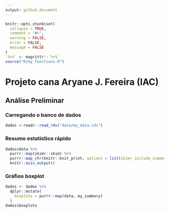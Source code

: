 ```yaml
---
output: github_document
---
```


<!-- README.md is generated from README.Rmd. Please edit that file -->

```r
knitr::opts_chunk$set(
  collapse = TRUE,
  comment = "#>",
  warning = FALSE,
  error = FALSE,
  message = FALSE
)
`%>%` <- magrittr::`%>%`
source("R/my_functions.R")
```

# Projeto cana Aryane J. Fereira (IAC)

## Análise Preliminar

### Carregando o banco de dados
```r
dados <-readr::read_rds("data/my_data.rds")
```

### Resumo estatístico rápido
```r
dados$data %>% 
  purrr::map(skimr::skim) %>%
  purrr::map_chr(knitr::knit_print, options = list(skimr_include_summary = FALSE)) %>%
  knitr::asis_output()
```

### Gráfios boxplot
```r
dados <- dados %>% 
  dplyr::mutate(
    boxplots = purrr::map(data, my_summary)
  )
dados$boxplots
```


